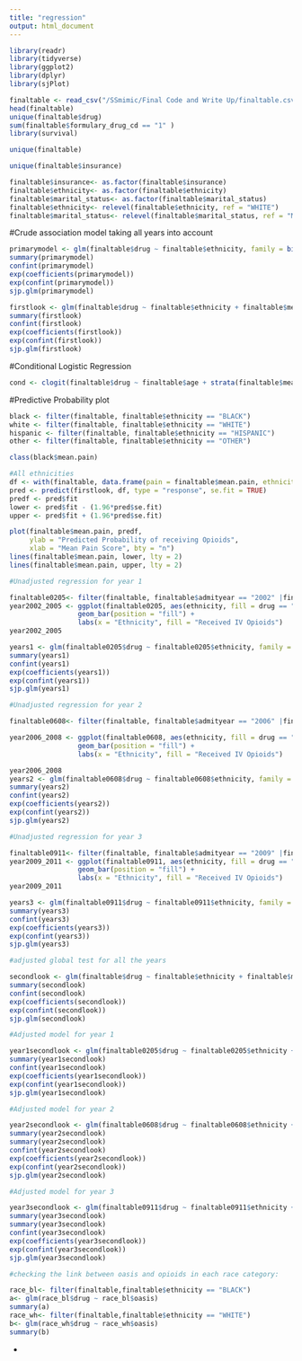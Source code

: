 ```yaml
---
title: "regression"
output: html_document
---
```


```r
library(readr)
library(tidyverse)
library(ggplot2)
library(dplyr)
library(sjPlot)
```

```r
finaltable <- read_csv("/SSmimic/Final Code and Write Up/finaltable.csv")
head(finaltable)
unique(finaltable$drug)
sum(finaltable$formulary_drug_cd == "1" )
library(survival)
```

```r
unique(finaltable)
```

```r
unique(finaltable$insurance)
```



```r
finaltable$insurance<- as.factor(finaltable$insurance)
finaltable$ethnicity<- as.factor(finaltable$ethnicity)
finaltable$marital_status<- as.factor(finaltable$marital_status)
finaltable$ethnicity<- relevel(finaltable$ethnicity, ref = "WHITE")
finaltable$marital_status<- relevel(finaltable$marital_status, ref = "MARRIED")
```


#Crude association model taking all years into account
```r
primarymodel <- glm(finaltable$drug ~ finaltable$ethnicity, family = binomial(link = "logit"))
summary(primarymodel)
confint(primarymodel)
exp(coefficients(primarymodel))
exp(confint(primarymodel))
sjp.glm(primarymodel)
```

```r
firstlook <- glm(finaltable$drug ~ finaltable$ethnicity + finaltable$mean.pain, family = binomial(link = "logit"))
summary(firstlook)
confint(firstlook)
exp(coefficients(firstlook))
exp(confint(firstlook))
sjp.glm(firstlook)

```

#Conditional Logistic Regression 
```r
cond <- clogit(finaltable$drug ~ finaltable$age + strata(finaltable$mean.pain), method = "exact")
```

#Predictive Probability plot 
```r
black <- filter(finaltable, finaltable$ethnicity == "BLACK")
white <- filter(finaltable, finaltable$ethnicity == "WHITE")
hispanic <- filter(finaltable, finaltable$ethnicity == "HISPANIC")
other <- filter(finaltable, finaltable$ethnicity == "OTHER")

class(black$mean.pain)

#All ethnicities 
df <- with(finaltable, data.frame(pain = finaltable$mean.pain, ethnicity = finaltable$ethnicity))
pred <- predict(firstlook, df, type = "response", se.fit = TRUE)
predf <- pred$fit
lower <- pred$fit - (1.96*pred$se.fit)
upper <- pred$fit + (1.96*pred$se.fit)

plot(finaltable$mean.pain, predf,
     ylab = "Predicted Probability of receiving Opioids",
     xlab = "Mean Pain Score", bty = "n")
lines(finaltable$mean.pain, lower, lty = 2)
lines(finaltable$mean.pain, upper, lty = 2)


```

```r
#Unadjusted regression for year 1

finaltable0205<- filter(finaltable, finaltable$admityear == "2002" |finaltable$admityear == "2003" |finaltable$admityear == "2004" |finaltable$admityear == "2005" )
year2002_2005 <- ggplot(finaltable0205, aes(ethnicity, fill = drug == "1")) + 
                 geom_bar(position = "fill") + 
                 labs(x = "Ethnicity", fill = "Received IV Opioids")
year2002_2005

years1 <- glm(finaltable0205$drug ~ finaltable0205$ethnicity, family = binomial(link = "logit"))
summary(years1)
confint(years1)
exp(coefficients(years1))
exp(confint(years1))
sjp.glm(years1)
```

```r
#Unadjusted regression for year 2

finaltable0608<- filter(finaltable, finaltable$admityear == "2006" |finaltable$admityear == "2007" |finaltable$admityear == "2008")

year2006_2008 <- ggplot(finaltable0608, aes(ethnicity, fill = drug == "1")) + 
                 geom_bar(position = "fill") + 
                 labs(x = "Ethnicity", fill = "Received IV Opioids") 

year2006_2008
years2 <- glm(finaltable0608$drug ~ finaltable0608$ethnicity, family = binomial(link = "logit"))
summary(years2)
confint(years2)
exp(coefficients(years2))
exp(confint(years2))
sjp.glm(years2)
```

```r
#Unadjusted regression for year 3

finaltable0911<- filter(finaltable, finaltable$admityear == "2009" |finaltable$admityear == "2010" |finaltable$admityear == "2011")
year2009_2011 <- ggplot(finaltable0911, aes(ethnicity, fill = drug == "1")) + 
                 geom_bar(position = "fill") + 
                 labs(x = "Ethnicity", fill = "Received IV Opioids") 
year2009_2011

years3 <- glm(finaltable0911$drug ~ finaltable0911$ethnicity, family = binomial(link = "logit"))
summary(years3)
confint(years3)
exp(coefficients(years3))
exp(confint(years3))
sjp.glm(years3)
```

```r
#adjusted global test for all the years

secondlook <- glm(finaltable$drug ~ finaltable$ethnicity + finaltable$mean.pain + finaltable$gender + finaltable$age + finaltable$insurance + finaltable$oasis, family = binomial(link = "logit"))
summary(secondlook)
confint(secondlook)
exp(coefficients(secondlook))
exp(confint(secondlook))
sjp.glm(secondlook)
```

```r
#Adjusted model for year 1

year1secondlook <- glm(finaltable0205$drug ~ finaltable0205$ethnicity + finaltable0205$mean.pain + finaltable0205$gender + finaltable0205$age + finaltable0205$insurance + finaltable0205$oasis, family = binomial(link = "logit"))
summary(year1secondlook)
confint(year1secondlook)
exp(coefficients(year1secondlook))
exp(confint(year1secondlook))
sjp.glm(year1secondlook)
```

```r
#Adjusted model for year 2

year2secondlook <- glm(finaltable0608$drug ~ finaltable0608$ethnicity + finaltable0608$mean.pain + finaltable0608$gender + finaltable0608$age + finaltable0608$insurance + finaltable0608$oasis, family = binomial(link = "logit"))
summary(year2secondlook)
summary(year2secondlook)
confint(year2secondlook)
exp(coefficients(year2secondlook))
exp(confint(year2secondlook))
sjp.glm(year2secondlook)
```

```r
#Adjusted model for year 3

year3secondlook <- glm(finaltable0911$drug ~ finaltable0911$ethnicity + finaltable0911$mean.pain + finaltable0911$gender + finaltable0911$age + finaltable0911$insurance  + finaltable0911$oasis, family = binomial(link = "logit"))
summary(year3secondlook)
summary(year3secondlook)
confint(year3secondlook)
exp(coefficients(year3secondlook))
exp(confint(year3secondlook))
sjp.glm(year3secondlook)
```

```r
#checking the link between oasis and opioids in each race category:

race_bl<- filter(finaltable,finaltable$ethnicity == "BLACK")
a<- glm(race_bl$drug ~ race_bl$oasis)
summary(a)
race_wh<- filter(finaltable,finaltable$ethnicity == "WHITE")
b<- glm(race_wh$drug ~ race_wh$oasis)
summary(b)
```


- 